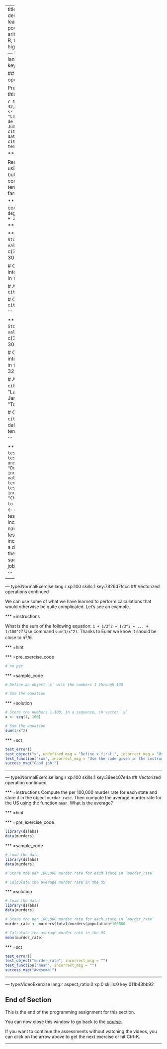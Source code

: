 ---
title       : Vector Arithmetics 
description : We will learn about the more powerful vector arithmetic functions in R, that help us solve higher-level problems. 
--- type:NormalExercise lang:r xp:100 skills:1 key:748a24d3ef

## Vectorized operations

Previously we created this data frame:

```r
temp <- c(35, 88, 42, 84, 81, 30)
city <- c("Beijing", "Lagos", "Paris", "Rio de Janeiro", "San Juan", "Toronto")
city_temps <- data.frame(name = city, temperature = temp)
```

*** =instructions

Remake the data frame using the code above but add a line that converts the temperature from farenheit to celsius. 

*** =hint
The conversion rate is: `degree Farenheit* 9/5 + 32 = degree celsius` 

*** =pre_exercise_code
```r
#no pec
```

*** =sample_code
```r
# Store temperature values in `temp`
temp <- c(35, 88, 42, 84, 81, 30)

# Convert temperature into celsius and restore in `temp`


# Assign city names to `city` 


# Create data frame `city_temps` 


```

*** =solution
```r
# Store temperature values in `temp`
temp <- c(35, 88, 42, 84, 81, 30)

# Convert temperature into celsius and restore in `temp`
temp <- (temp - 32)*5/9

# Assign city names to `city` 
city <- c("Beijing", "Lagos", "Paris", "Rio de Janeiro", "San Juan", "Toronto")

# Create data frame `city_temps` 
city_temps <- data.frame(name = city, temperature = temp)

```

*** =sct
```r
test_error()
test_object("temp", undefined_msg = "Define temp first.", incorrect_msg = "Store values of temperature!")
test_object("temp", incorrect_msg = "Change from Farenheit to Celsius using `temp <- (temp - 32)*5/9`.")
test_object("city", incorrect_msg = "Store names of cities.")
test_object("city_temps", incorrect_msg = "Create a dataframe following the same example.")
success_msg("Great job!")

```
----

--- type:NormalExercise lang:r xp:100 skills:1 key:7826d7fccc
## Vectorized operations continued

We can use some of what we have learned to perform calculations that 
would otherwise be quite complicated. Let's see an example.

*** =instructions

What is the sum of the following equation: `1 + 1/2^2 + 1/3^2 + ... + 1/100^2`? Use command `sum(1/x^2)`.  Thanks to Euler we know it should be close to $\pi^2/6$. 


*** =hint

*** =pre_exercise_code
```r
# no pec 
```

*** =sample_code
```r
# Define an object `x` with the numbers 1 through 100

# Sum the equation 

```

*** =solution
```r
# Store the numbers 1-100, in a sequence, in vector `x`
x <- seq(1, 100)

# Sum the equation 
sum(1/x^2) 
```

*** =sct
```r
test_error()
test_object("x", undefined_msg = "Define x first!", incorrect_msg = "Use the sequence command to store 1,100 in x.")
test_function("sum", incorrect_msg = "Use the code given in the instructions.")
success_msg("Good job!")
```
----

--- type:NormalExercise lang:r xp:100 skills:1 key:39eec07e4a
## Vectorized operation continued

*** =instructions
Compute the per 100,000 murder rate for each state and store it in the object `murder_rate`. 
Then compute the average murder rate for the US using the function `mean`. What is the average?

*** =hint

*** =pre_exercise_code
```r
library(dslabs)
data(murders)
```

*** =sample_code
```r
# Load the data
library(dslabs)
data(murders)

# Store the per 100,000 murder rate for each state in `murder_rate`

# Calculate the average murder rate in the US 


```

*** =solution
```r
# Load the data
library(dslabs)
data(murders)

# Store the per 100,000 murder rate for each state in `murder_rate`
murder_rate <- murders$total/murders$population*100000

# Calculate the average murder rate in the US
mean(murder_rate)
```

*** =sct
```r
test_error()
test_object("murder_rate", incorrect_msg = "")
test_function("mean", incorrect_msg = "")
success_msg("Awesome!")

```
----


--- type:VideoExercise lang:r aspect_ratio:0 xp:0 skills:0 key:011b43bb92

## End of Section

This is the end of the programming assignment for this section. 

You can now close this window to go back to the <a href='https://courses.edx.org/courses/course-v1:HarvardX+PH125.1x+2T2017/courseware/cfded5c208bc4e379606cb712cc54f25/5ba06674d0be41b99185b947e09e889b/?child=first'>course</a>.

If you want to continue the assessments without watching the videos, you can click on the arrow above to get the next exercise or hit Ctrl-K.

----
